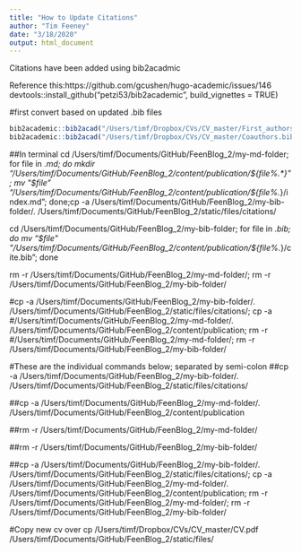 ```yaml
---
title: "How to Update Citations"
author: "Tim Feeney"
date: "3/18/2020"
output: html_document
---
```


Citations have been added using bib2acadmic

Reference this:https://github.com/gcushen/hugo-academic/issues/146
devtools::install_github("petzi53/bib2academic", build_vignettes = TRUE)

#first convert based on updated .bib files
```r
bib2academic::bib2acad("/Users/timf/Dropbox/CVs/CV_master/First_authors.bib",overwrite = TRUE)
bib2academic::bib2acad("/Users/timf/Dropbox/CVs/CV_master/Coauthors.bib", overwrite = TRUE)
```

##In terminal
cd /Users/timf/Documents/GitHub/FeenBlog_2/my-md-folder;
for file in *.md; do
  mkdir "/Users/timf/Documents/GitHub/FeenBlog_2/content/publication/${file%.*}";
  mv "$file" "/Users/timf/Documents/GitHub/FeenBlog_2/content/publication/${file%.*}/index.md";
done;cp -a /Users/timf/Documents/GitHub/FeenBlog_2/my-bib-folder/. /Users/timf/Documents/GitHub/FeenBlog_2/static/files/citations/

cd /Users/timf/Documents/GitHub/FeenBlog_2/my-bib-folder;
for file in *.bib; do
  mv "$file" "/Users/timf/Documents/GitHub/FeenBlog_2/content/publication/${file%.*}/cite.bib";
done

rm -r /Users/timf/Documents/GitHub/FeenBlog_2/my-md-folder/; rm -r /Users/timf/Documents/GitHub/FeenBlog_2/my-bib-folder/



#cp -a /Users/timf/Documents/GitHub/FeenBlog_2/my-bib-folder/. /Users/timf/Documents/GitHub/FeenBlog_2/static/files/citations/; cp -a #/Users/timf/Documents/GitHub/FeenBlog_2/my-md-folder/. /Users/timf/Documents/GitHub/FeenBlog_2/content/publication; rm -r #/Users/timf/Documents/GitHub/FeenBlog_2/my-md-folder/; rm -r /Users/timf/Documents/GitHub/FeenBlog_2/my-bib-folder/

#These are the individual commands below; separated by semi-colon
##cp -a /Users/timf/Documents/GitHub/FeenBlog_2/my-bib-folder/. /Users/timf/Documents/GitHub/FeenBlog_2/static/files/citations/

##cp -a /Users/timf/Documents/GitHub/FeenBlog_2/my-md-folder/. /Users/timf/Documents/GitHub/FeenBlog_2/content/publication

##rm -r /Users/timf/Documents/GitHub/FeenBlog_2/my-md-folder/

##rm -r /Users/timf/Documents/GitHub/FeenBlog_2/my-bib-folder/

##cp -a /Users/timf/Documents/GitHub/FeenBlog_2/my-bib-folder/. /Users/timf/Documents/GitHub/FeenBlog_2/static/files/citations/; cp -a /Users/timf/Documents/GitHub/FeenBlog_2/my-md-folder/. /Users/timf/Documents/GitHub/FeenBlog_2/content/publication; rm -r /Users/timf/Documents/GitHub/FeenBlog_2/my-md-folder/; rm -r /Users/timf/Documents/GitHub/FeenBlog_2/my-bib-folder/

#Copy new cv over
cp /Users/timf/Dropbox/CVs/CV_master/CV.pdf /Users/timf/Documents/GitHub/FeenBlog_2/static/files/
